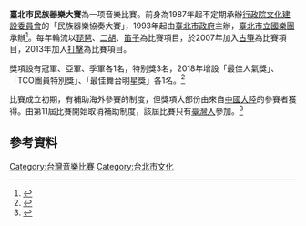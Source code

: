 {{Refimprove|time=2020-01-20T05:56:54+00:00}}
'''臺北市民族器樂大賽'''為一项音樂比賽。前身為1987年起不定期承辦[[中華民國文化部|行政院文化建設委員會]]的「民族器樂協奏大賽」，1993年起由[[臺北市政府|臺北市政府]]主辦，[[臺北市立國樂團|臺北市立國樂團]]承辦<ref>{{Cite web |url=http://nrch.culture.tw/twpedia.aspx?id=21390 |title=臺北市立國樂團，台灣大百科全書 |accessdate=2015-11-04 |archive-date=2016-03-07 |archive-url=https://web.archive.org/web/20160307152951/http://nrch.culture.tw/twpedia.aspx?id=21390 |dead-url=no }}</ref>。每年輪流以[[琵琶|琵琶]]、[[二胡|二胡]]、[[笛子|笛子]]為比賽項目，於2007年加入[[古箏|古箏]]為比賽項目，2013年加入[[打擊樂器|打擊]]為比賽項目。

獎項設有冠軍、亞軍、季軍各1名，特别獎3名，2018年增設「最佳人氣獎」、「TCO團員特別獎」、「最佳舞台明星獎」各1名。<ref>{{cite web|url=https://www.chinatimes.com/realtimenews/20180426002227-260405?chdtv|title=北市民族樂器大賽 楊婧獲首獎 王楷涵獲TCO團員特別獎|publisher=中時電子報}}</ref>

比賽成立初期，有補助海外參賽的制度，但獎項大部份由來自[[中國大陸|中國大陸]]的參賽者獲得。由第11屆比賽開始取消補助制度，該屆比賽只有[[臺灣人|臺灣人]]參加。<ref>{{cite web|url=https://sites.google.com/site/oboe2578/%E9%9F%B3%E6%A8%82%E5%B9%B4%E9%91%91|title=音樂年鑑 - oboe2578|publisher=|accessdate=2012-11-17|archive-date=2016-06-03|archive-url=https://web.archive.org/web/20160603163258/https://sites.google.com/site/oboe2578/%E9%9F%B3%E6%A8%82%E5%B9%B4%E9%91%91|dead-url=no}}</ref>

== 參考資料 ==
<references />

{{Music-stub}}
[[Category:台灣音樂比賽|Category:台灣音樂比賽]]
[[Category:台北市文化|Category:台北市文化]]